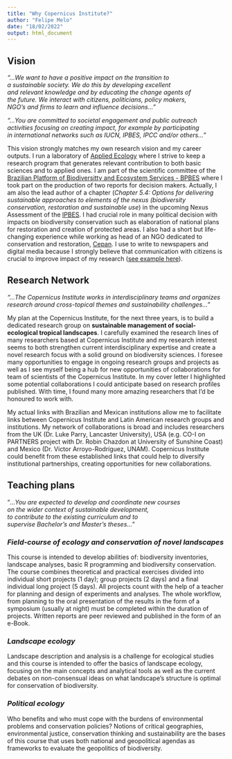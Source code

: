```yaml
---
title: "Why Copernicus Institute?"
author: "Felipe Melo"
date: "18/02/2022"
output: html_document
---
```

## **Vision**

*"...We want to have a positive impact on the transition to <br>
a sustainable society. We do this by developing excellent <br>
and relevant knowledge and by educating the change agents of <br>
the future. We interact with citizens, politicians, policy makers,<br>
NGO’s and firms to learn and influence decisions..."* 

*"...You are committed to societal engagement and public outreach<br>
activities focusing on creating impact, for example by participating<br>
in international networks such as IUCN, IPBES, IPCC and/or others..."*

This vision strongly matches my own research vision and my career outputs. I run a laboratory of [Applied Ecology](ecoaplic.org) where I strive to keep a research program that generates relevant contribution to both basic sciences and to applied ones. I am part of the scientific committee of the [Brazilian Platform of Biodiversitty and Ecosystem Services - BPBES](www.bpbes.net.br) where I took part on the production of two reports for decision makers. Actually, I am also the lead author of a chapter (*Chapter 5.4: Options for delivering sustainable approaches to elements of the nexus (biodiversity conservation, restoration and sustainable use*) in the upcoming Nexus Assessment of the [IPBES](https://ipbes.net/nexus). I had crucial role in many political decision with impacts on biodiversity conservation such as elaboration of national plans for restoration and creation of protected areas. I also had a short but life-changing experience while working as head of an NGO dedicated to conservation and restoration, [Cepan](www.cepan.org.br). I use to write to newspapers and digital media because I strongly believe that communication with citizens is crucial to improve impact of my research ([see example here](https://ecoaplic.org/en/#about)).

## **Research Network**

*"...The Copernicus Institute works in interdisciplinary teams and organizes<br>
research around cross-topical themes and sustainability challenges..."*

My plan at the Copernicus Institute, for the next three years, is to build a dedicated research group on **sustainable management of social-ecological tropical landscapes**. I carefully examined the research lines of many researchers based at Copernicus Institute and my research interest seems to both strengthen current interdisciplinary expertise and create a novel research focus with a solid ground on biodiversity sciences. I foresee many opportunities to engage in ongoing research groups and projects as well as I see myself being a hub for new opportunities of collaborations for team of scientists of the Copernicus Institute. In my cover letter I highlighted some potential collaborations I could anticipate based on research profiles published. With time, I found many more amazing researchers that I'd be honoured to work with. 

My actual links with Brazilian and Mexican institutions allow me to facilitate links between Copernicus Institute and Latin American research groups and institutions. My network of collaborations is broad and includes researchers from the UK (Dr. Luke Parry, Lancaster University), USA (e.g. CO-I on PARTNERS project with Dr. Robin Chazdon at University of Sunshine Coast) and Mexico (Dr. Victor Arroyo-Rodríguez, UNAM). Copernicus Institute could benefit from these established links that could help to diversify institutional partnerships, creating opportunities for new collaborations.

## **Teaching plans**

"_...You are expected to develop and coordinate new courses <br>
on the wider context of sustainable development, <br>
to contribute to the existing curriculum and to <br>
supervise Bachelor's and Master's theses..._"

### *Field-course of ecology and conservation of novel landscapes*

This course is intended to develop abilities of: biodiversity inventories, landscape analyses, basic R programming and biodiversity conservation. The course combines theoretical and practical exercises divided into individual short projects (1 day); group projects (2 days) and a final individual long project (5 days). All projects count with the help of a teacher for planning and design of experiments and analyses. The whole workflow, from planning to the oral presentation of the results in the form of a symposium (usually at night) must be completed within the duration of projects. Written reports are peer reviewed and published in the form of an e-Book.

### *Landscape ecology*

Landscape description and analysis is a challenge for ecological studies and this course is intended to offer the basics of landscape ecology, focusing on the main concepts and analytical tools as well as the current debates on non-consensual ideas on what landscape's structure is optimal for conservation of biodiversity.

### *Political ecology*

Who benefits and who must cope with the burdens of environmental problems and conservation policies? Notions of critical geographies, environmental justice, conservation thinking and sustainability are the bases of this course that uses both national and geopolitical agendas as frameworks to evaluate the geopolitics of biodiversity.


